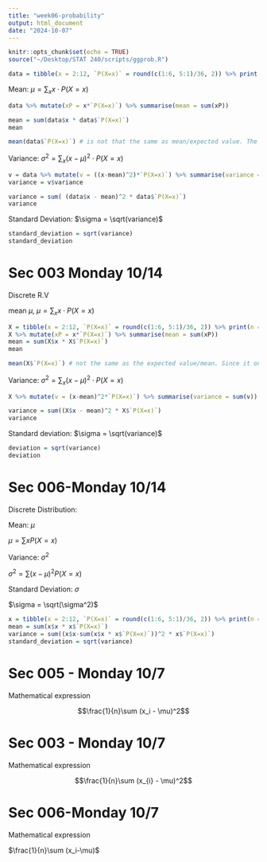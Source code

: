 ```yaml
---
title: "week06-probability"
output: html_document
date: "2024-10-07"
---
```


```r
knitr::opts_chunk$set(echo = TRUE)
source("~/Desktop/STAT 240/scripts/ggprob.R")
```

```r
data = tibble(x = 2:12, `P(X=x)` = round(c(1:6, 5:1)/36, 2)) %>% print(n = Inf)
```

Mean: $\mu = \sum_x x \cdot P(X=x)$

```r
data %>% mutate(xP = x*`P(X=x)`) %>% summarise(mean = sum(xP))

mean = sum(data$x * data$`P(X=x)`)
mean

mean(data$`P(X=x)`) # is not that the same as mean/expected value. The mean is just the average
```

Variance: $\sigma^2 = \sum_x (x-\mu)^2 \cdot P(X=x)$

```r
v = data %>% mutate(v = ((x-mean)^2)*`P(X=x)`) %>% summarise(variance = sum(v))
variance = v$variance

variance = sum( (data$x - mean)^2 * data$`P(X=x)`)
variance
```

Standard Deviation: $\sigma = \sqrt(variance)$

```r
standard_deviation = sqrt(variance)
standard_deviation
```





# Sec 003 Monday 10/14

Discrete R.V

mean $\mu$, $\mu = \sum_{x}x \cdot P(X= x)$

```r
X = tibble(x = 2:12, `P(X=x)` = round(c(1:6, 5:1)/36, 2)) %>% print(n = Inf)
X %>% mutate(xP = x*`P(X=x)`) %>% summarise(mean = sum(xP))
mean = sum(X$x * X$`P(X=x)`)
mean

mean(X$`P(X=x)`) # not the same as the expected value/mean. Since it only finds the average
```

Variance: $\sigma^2 = \sum_x (x-\mu)^2 \cdot P(X= x)$ 

```r
X %>% mutate(v = (x-mean)^2*`P(X=x)`) %>% summarise(variance = sum(v))

variance = sum((X$x - mean)^2 * X$`P(X=x)`)
variance
```

Standard deviation: $\sigma = \sqrt(variance)$

```r
deviation = sqrt(variance)
deviation
```



# Sec 006-Monday 10/14

Discrete Distribution:

Mean: $\mu$

$\mu = \sum x P(X=x)$

Variance: $\sigma^2$

$\sigma^2 = \sum (x-\mu)^2 P(X=x)$

Standard Deviation: $\sigma$

$\sigma = \sqrt(\sigma^2)$

```r
x = tibble(x = 2:12, `P(X=x)` = round(c(1:6, 5:1)/36, 2)) %>% print(n = Inf)
mean = sum(x$x * x$`P(X=x)`)
variance = sum((x$x-sum(x$x * x$`P(X=x)`))^2 * x$`P(X=x)`)
standard_deviation = sqrt(variance)
```

# Sec 005 - Monday 10/7

Mathematical expression

$$\frac{1}{n}\sum (x_i - \mu)^2$$

# Sec 003 - Monday 10/7

Mathematical expression

$$\frac{1}{n}\sum (x_{i} - \mu)^2$$

# Sec 006-Monday 10/7

Mathematical expression

$\frac{1}{n}\sum (x_i-\mu)$
